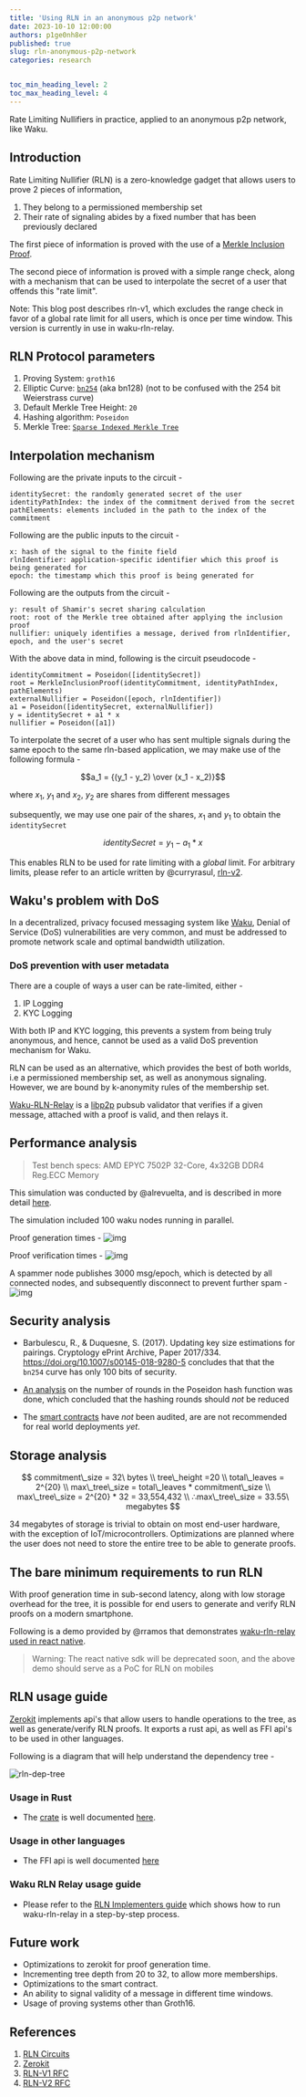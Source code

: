 ```yaml
---
title: 'Using RLN in an anonymous p2p network'
date: 2023-10-10 12:00:00
authors: p1ge0nh8er
published: true
slug: rln-anonymous-p2p-network
categories: research


toc_min_heading_level: 2
toc_max_heading_level: 4
---
```


Rate Limiting Nullifiers in practice, applied to an anonymous p2p network, like Waku.

<!--truncate-->

## Introduction

Rate Limiting Nullifier (RLN) is a zero-knowledge gadget that allows users to prove 2 pieces of information,
1. They belong to a permissioned membership set
2. Their rate of signaling abides by a fixed number that has been previously declared

The first piece of information is proved with the use of a [Merkle Inclusion Proof](https://ethereum.org/en/developers/tutorials/merkle-proofs-for-offline-data-integrity/).

The second piece of information is proved with a simple range check,
along with a mechanism that can be used to interpolate the secret of a user that offends this "rate limit".

Note: This blog post describes rln-v1, which excludes the range check in favor of a global rate limit for all users, which is once per time window. This version is currently in use in waku-rln-relay.

## RLN Protocol parameters

1. Proving System: `groth16`
2. Elliptic Curve: [`bn254`](https://eprint.iacr.org/2013/879.pdf) (aka bn128) (not to be confused with the 254 bit Weierstrass curve)
3. Default Merkle Tree Height: `20`
4. Hashing algorithm: `Poseidon`
5. Merkle Tree: [`Sparse Indexed Merkle Tree`](https://github.com/rate-limiting-nullifier/pmtree)

## Interpolation mechanism

Following are the private inputs to the circuit -
```
identitySecret: the randomly generated secret of the user
identityPathIndex: the index of the commitment derived from the secret
pathElements: elements included in the path to the index of the commitment
```

Following are the public inputs to the circuit -
```
x: hash of the signal to the finite field
rlnIdentifier: application-specific identifier which this proof is being generated for
epoch: the timestamp which this proof is being generated for
```

Following are the outputs from the circuit -
```
y: result of Shamir's secret sharing calculation
root: root of the Merkle tree obtained after applying the inclusion proof
nullifier: uniquely identifies a message, derived from rlnIdentifier, epoch, and the user's secret
```

With the above data in mind, following is the circuit pseudocode -

```
identityCommitment = Poseidon([identitySecret])
root = MerkleInclusionProof(identityCommitment, identityPathIndex, pathElements)
externalNullifier = Poseidon([epoch, rlnIdentifier])
a1 = Poseidon([identitySecret, externalNullifier])
y = identitySecret + a1 * x
nullifier = Poseidon([a1])
```

To interpolate the secret of a user who has sent multiple signals during the same epoch to the same rln-based application, we may make use of the following formula -

$$a_1 = {(y_1 - y_2) \over (x_1 - x_2)}$$

where $x_1$, $y_1$ and $x_2$, $y_2$ are shares from different messages

subsequently, we may use one pair of the shares, $x_1$ and $y_1$ to obtain the `identitySecret`

$$identitySecret = y_1 - a_1 * x$$

This enables RLN to be used for rate limiting with a *global* limit. For arbitrary limits,
please refer to an article written by @curryrasul, [rln-v2](https://mirror.xyz/privacy-scaling-explorations.eth/iCLmH1JVb7fDqp6Mms2NR001m2_n5OOSHsLF2QrxDnQ).


## Waku's problem with DoS

In a decentralized, privacy focused messaging system like [Waku](https://waku.org),
Denial of Service (DoS) vulnerabilities are very common, and must be addressed to promote network scale and optimal bandwidth utilization.

### DoS prevention with user metadata

There are a couple of ways a user can be rate-limited, either -
1. IP Logging
2. KYC Logging

With both IP and KYC logging, this prevents a system from being truly anonymous, and hence, cannot be used as a valid DoS prevention mechanism for Waku.

RLN can be used as an alternative, which provides the best of both worlds, i.e a permissioned membership set, as well as anonymous signaling. However, we are bound by k-anonymity rules of the membership set.

[Waku-RLN-Relay](https://rfc.vac.dev/spec/17/) is a [libp2p](https://libp2p.io) pubsub validator that verifies if a given message, attached with a proof is valid, and then relays it.

## Performance analysis

> Test bench specs: AMD EPYC 7502P 32-Core, 4x32GB DDR4 Reg.ECC Memory 

This simulation was conducted by @alrevuelta, and is described in more detail [here](https://github.com/waku-org/research/issues/23).

The simulation included 100 waku nodes running in parallel.

Proof generation times - 
![img](https://user-images.githubusercontent.com/8811422/268019958-c2392954-ea42-4c0e-ae25-0d2b965dc9bf.png)

Proof verification times -
![img](https://user-images.githubusercontent.com/8811422/267959342-e4481f2d-1e21-41e3-a693-f277594d8073.png)

A spammer node publishes 3000 msg/epoch, which is detected by all connected nodes, and subsequently disconnect to prevent further spam -
![img](https://user-images.githubusercontent.com/8811422/268024411-2af9e330-1e80-49fa-892d-ebcf0ede9d9c.png)




## Security analysis

- Barbulescu, R., & Duquesne, S. (2017). Updating key size estimations for pairings.
Cryptology ePrint Archive, Paper 2017/334. https://doi.org/10.1007/s00145-018-9280-5 concludes that that the `bn254` curve has only 100 bits of security.

- [An analysis](https://github.com/vacp2p/research/issues/155) on the number of rounds in the Poseidon hash function was done,
which concluded that the hashing rounds should *not* be reduced

- The [smart contracts](https://github.com/vacp2p/rln-contract) have *not* been audited, are are not recommended for real world deployments *yet*.


## Storage analysis

$$
commitment\_size = 32\ bytes \\
tree\_height =20 \\
total\_leaves = 2^{20} \\ 
max\_tree\_size = total\_leaves * commitment\_size \\
max\_tree\_size = 2^{20} * 32 = 33,554,432 \\
∴max\_tree\_size = 33.55\ megabytes
$$

34 megabytes of storage is trivial to obtain on most end-user hardware, with the exception of IoT/microcontrollers.
Optimizations are planned where the user does not need to store the entire tree to be able to generate proofs.

## The bare minimum requirements to run RLN

With proof generation time in sub-second latency, along with low storage overhead for the tree,
it is possible for end users to generate and verify RLN proofs on a modern smartphone.

Following is a demo provided by @rramos that demonstrates
[waku-rln-relay used in react native](https://drive.google.com/file/d/1ITLYrDOQrHQX2_3Q6O5EqKPYJN8Ye2gF/view?usp=sharing).

> Warning: The react native sdk will be deprecated soon, and the above demo should serve as a PoC for RLN on mobiles

## RLN usage guide

[Zerokit](https://github.com/vacp2p/zerokit) implements api's that allow users to handle operations to the tree, as well as generate/verify RLN proofs.
It exports a rust api, as well as FFI api's to be used in other languages.

Following is a diagram that will help understand the dependency tree -

![rln-dep-tree](https://hackmd.io/_uploads/B1DgIbCin.jpg)

### Usage in Rust

- The [crate](https://crates.io/crates/rln) is well documented [here](https://docs.rs/rln/0.4.1/rln/public/struct.RLN.html). 

### Usage in other languages

- The FFI api is well documented [here](https://docs.rs/rln/0.4.1/rln/ffi/index.html)

### Waku RLN Relay usage guide

- Please refer to the [RLN Implementers guide](https://hackmd.io/7cBCMU5hS5OYv8PTaW2wAQ?view) which shows how to run waku-rln-relay in a step-by-step process.

## Future work

- Optimizations to zerokit for proof generation time.
- Incrementing tree depth from 20 to 32, to allow more memberships.
- Optimizations to the smart contract.
- An ability to signal validity of a message in different time windows.
- Usage of proving systems other than Groth16.

## References

1. [RLN Circuits](https://github.com/rate-limiting-nullifier/circom-rln)
2. [Zerokit](https://github.com/vacp2p/zerokit)
3. [RLN-V1 RFC](https://rfc.vac.dev/spec/32/)
4. [RLN-V2 RFC](https://rfc.vac.dev/spec/58/)